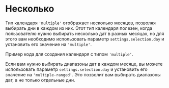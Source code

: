 # Несколько

Тип календаря `'multiple'` отображает несколько месяцев, позволяя выбирать дни в каждом из них.
Этот тип календаря полезен, когда пользователю нужно выбирать несколько дат в разных месяцах, но для этого вам необходимо использовать параметр `settings.selection.day` и установить его значение на `'multiple'`.

Пример кода для создания календаря с типом `'multiple'`.

<Sandbox example="type-of-calendar-multiple" vertically={false} height={680} />

Если вам нужно выбирать диапазоны дат в каждом месяце, вы можете использовать параметр `settings.selection.day` и установить его значение на `'multiple-ranged'`.
Это позволит вам выбирать диапазоны дат, а не только отдельные дни.

<Sandbox example="type-of-calendar-multiple-ranged" vertically={false} height={680} />
